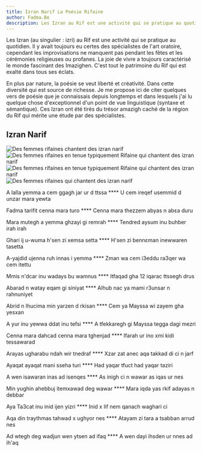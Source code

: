 ```yaml
---
title: Izran Narif La Poésie Rifaine
author: Fadma.Be
description: Les Izran au Rif est une activité qui se pratique au quotidien. En plus par nature, la poésie se veut liberté et créativité.
---
```


Les Izran (au singulier : izri) au Rif est une activité qui se pratique au quotidien. Il y avait toujours eu certes des spécialistes de l'art oratoire, cependant les improvisations ne manquent pas pendant les fêtes et les cérémonies religieuses ou profanes. La joie de vivre a toujours caractérisé le monde fascinant des Imazighen. C'est tout le patrimoine du Rif qui est exalté dans tous ses éclats.


<BreakoutImage src="/articles/izran_narif_la_poesie_rifaine.jpg" />


En plus par nature, la poésie se veut liberté et créativité. Dans cette diversité qui est source de richesse. Je me propose ici de citer quelques vers de poésie que je connaissais depuis longtemps et dans lesquels j'ai lu quelque chose d'exceptionnel d'un point de vue linguistique (syntaxe et sémantique). Ces Izran ont été tirés du trésor amazigh caché de la région du Rif qui mérite une étude par des spécialistes.

## Izran Narif

<div class="grid grid-cols-1 gap-4 md:grid-cols-2">
  <Image
    src="/articles/izran_narif_girls_in_rif_oldies.jpeg"
    alt="Des femmes rifaines chantent des izran narif"
    width={1200}
    height={600}
    class="h-[250px] w-full rounded-lg object-cover"
  />
  <Image
    src="/articles/izran_tasrith_d_muray.jpeg"
    alt="Des femmes rifaines en tenue typiquement Rifaine qui chantent des izran narif"
    width={1200}
    height={600}
    class="h-[250px] w-full rounded-lg object-cover"
  />
  <Image
    src="/articles/izran_narif_iqdimen.jpeg"
    alt="Des femmes rifaines en tenue typiquement Rifaine qui chantent des izran narif"
    width={1200}
    height={600}
    class="h-[250px] w-full rounded-lg object-cover"
  />
  <Image
    src="/articles/izran_narif_iqdimen_2.jpeg"
    alt="Des femmes rifaines qui chantent des izran narif"
    width={1200}
    height={600}
    class="h-[250px] w-full rounded-lg object-cover"
  />
</div>


A lalla yemma a cem ggagh jar ur d ttssa **** U cem ireqef usemmid d unzar mara yewta

Fadma tarifit cenna mara turo **** Cenna mara thezzem abyas n abɛa duru

Mara mutegh a yemma ghzayi gi remrah **** Tendred aysum inu buhber irah irah

Ghari ij u-wuma h'sen zi xemsa setta **** H'sen zi bennɛman inewwaren tasetta

A-yajdid ujenna ruh innas i yemma **** Zman wa cem i3eddu ra3qer wa cem itettu

Mmis n'dcar inu wadays bu wamnus **** Itfaqad gha 12 iqarac ttssegh drus

Abarad n watay eqam gi siniyat **** Alhub nac ya mami r3unsar n rahnuniyet

Abrid n lhucima min yarzen d rkisan **** Cem ya Mayssa wi zayem gha yesxan

A yur inu yewwa ddat inu tefsi **** A tfekkaregh gi Mayssa tegga dagi mezri

Cenna mara dahcad cenna mara tghenjad **** Ifarah ur ino xmi kidi tessawarad

Arayas ugharabu ndah wir tnedraf **** Xzar zat anec aqa takkad di ci n jarf

Ayaqat ayaqat mani sseha turi **** Had yaqar tfuct had yaqar taziri

A wen isawaran inas ad isenqes **** As inigh ci n wawar as iqas ur nes

Min yughin ahebbuj itemxawad deg wawar **** Mara iqda yas rkif adayas n debbar

Aya Ta3cat inu inid ijen yizri **** Inid x lif nem qanach waghari ci

Aqa din traythmas tahwad x ughyor nes **** Atayam zi tara a tsabban arrud nes

Ad wtegh deg wadjun wen ytsen ad ifaq **** A wen dayi ihsden ur nnes ad ih'aq
